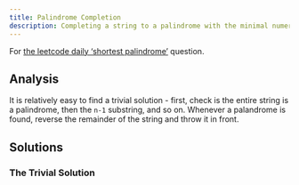 ```yaml
---
title: Palindrome Completion
description: Completing a string to a palindrome with the minimal numer of characters.
---
```


For [the leetcode daily 'shortest palindrome'](https://leetcode.com/problems/shortest-palindrome/submissions/1399931966/) question.


## Analysis

It is relatively easy to find a trivial solution - first, check is the entire
string is a palindrome, then the ``n-1`` substring, and so on. Whenever a 
palandrome is found, reverse the remainder of the string and throw it in front.


## Solutions

### The Trivial Solution

```.python
```

